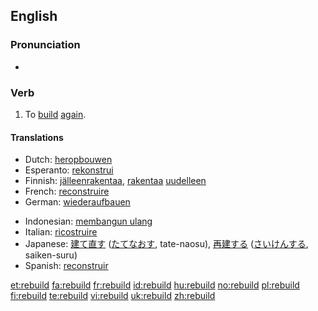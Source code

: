 ==English==

===Pronunciation===
* {{IPA|/'riːbɪld/}}
*: {{rhymes|ɪld}}

===Verb===
{{en-verb|rebuilds|rebuilding|rebuilt|rebuilt}}

# To [[build]] [[again]].

====Translations====
{{trans-top|to build again}}
* Dutch: [[heropbouwen]]
* Esperanto: [[rekonstrui]]
* Finnish: [[jälleenrakentaa]], [[rakentaa]] [[uudelleen]]
* French: [[reconstruire]]
* German: [[wiederaufbauen]]
{{trans-mid}}
* Indonesian: [[bangun ulang|membangun ulang]]
* Italian: [[ricostruire]]
* Japanese: [[建て直す]] ([[たてなおす]], tate-naosu), [[再建]]する ([[さいけん]]する, saiken-suru)
* Spanish: [[reconstruir]]
{{trans-bottom}}

[[et:rebuild]]
[[fa:rebuild]]
[[fr:rebuild]]
[[id:rebuild]]
[[hu:rebuild]]
[[no:rebuild]]
[[pl:rebuild]]
[[fi:rebuild]]
[[te:rebuild]]
[[vi:rebuild]]
[[uk:rebuild]]
[[zh:rebuild]]